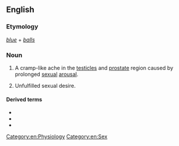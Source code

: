 {{also|blue-balls}}

==English==

===Etymology===
''[[blue]]'' + ''[[ball|balls]]''

===Noun===
{{wikipedia}}
{{en-plural noun}}

# {{lb|en|slang}} A cramp-like ache in the [[testicle]]s and [[prostate]] region caused by prolonged [[sexual]] [[arousal]].
# {{lb|en|slang|figuratively}} Unfulfilled sexual desire.

====Derived terms====
* {{l|en|blue-ball}}
* {{l|en|blue-baller}}
* {{l|en|blue vulva}}

[[Category:en:Physiology]]
[[Category:en:Sex]]